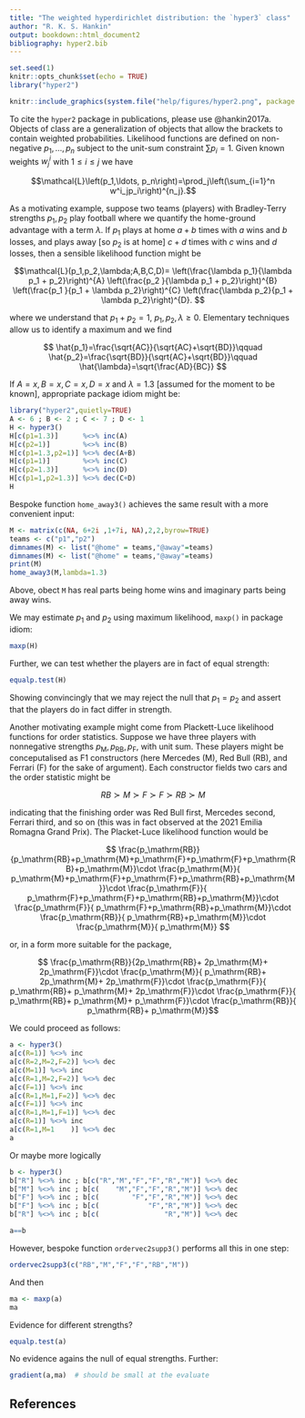 ```yaml
---
title: "The weighted hyperdirichlet distribution: the `hyper3` class"
author: "R. K. S. Hankin"
output: bookdown::html_document2
bibliography: hyper2.bib
---
```


```r
set.seed(1)
knitr::opts_chunk$set(echo = TRUE)
library("hyper2")
```

```r
knitr::include_graphics(system.file("help/figures/hyper2.png", package = "hyper2"))
```

To cite the `hyper2` package in publications, please use @hankin2017a.
Objects of class \code{hyper3} are a generalization of \code{hyper2}
objects that allow the brackets to contain weighted probabilities.
Likelihood functions are defined on non-negative $p_1,\ldots, p_n$
subject to the unit-sum constraint $\sum p_i=1$.  Given known weights
$w^i_j$ with $1\leq i\leq j$ we have

$$\mathcal{L}\left(p_1,\ldots, p_n\right)=\prod_j\left(\sum_{i=1}^n w^i_jp_i\right)^{n_j}.$$

As a motivating example, suppose two teams (players) with
Bradley-Terry strengths $p_1,p_2$ play football where we quantify the
home-ground advantage with a term $\lambda$.  If $p_1$ plays at home
$a+b$ times with $a$ wins and $b$ losses, and plays away [so $p_2$ is
at home] $c+d$ times with $c$ wins and $d$ losses, then a sensible
likelihood function might be

$$\mathcal{L}(p_1,p_2,\lambda;A,B,C,D)=
\left(\frac{\lambda p_1}{\lambda p_1 + p_2}\right)^{A}
\left(\frac{p_2        }{\lambda p_1 + p_2}\right)^{B}
\left(\frac{p_1        }{p_1 + \lambda p_2}\right)^{C}
\left(\frac{\lambda p_2}{p_1 + \lambda p_2}\right)^{D}.
$$

where we understand that $p_1+p_2=1$, $p_1,p_2,\lambda\geqslant 0$.
Elementary techniques allow us to identify a maximum and we find

$$
\hat{p_1}=\frac{\sqrt{AC}}{\sqrt{AC}+\sqrt{BD}}\qquad
\hat{p_2}=\frac{\sqrt{BD}}{\sqrt{AC}+\sqrt{BD}}\qquad
\hat{\lambda}=\sqrt{\frac{AD}{BC}}
$$


If $A=x,B=x,C=x,D=x$ and $\lambda=1.3$ [assumed for the moment to be
known], appropriate package idiom might be:

```r
library("hyper2",quietly=TRUE)
A <- 6 ; B <- 2 ; C <- 7 ; D <- 1
H <- hyper3()
H[c(p1=1.3)]      %<>% inc(A) 
H[c(p2=1)]        %<>% inc(B) 
H[c(p1=1.3,p2=1)] %<>% dec(A+B)
H[c(p1=1)]        %<>% inc(C) 
H[c(p2=1.3)]      %<>% inc(D) 
H[c(p1=1,p2=1.3)] %<>% dec(C+D)
H
```

Bespoke function `home_away3()` achieves the same result with a more
convenient input:

```r
M <- matrix(c(NA, 6+2i ,1+7i, NA),2,2,byrow=TRUE)
teams <- c("p1","p2")
dimnames(M) <- list("@home" = teams,"@away"=teams)
dimnames(M) <- list("@home" = teams,"@away"=teams)
print(M)
home_away3(M,lambda=1.3)
```


Above, obect `M` has real parts being home wins and imaginary parts
being away wins.

We may estimate $p_1$ and $p_2$ using maximum likelihood, `maxp()` in
package idiom:

```r
maxp(H)
```

Further, we can test whether the players are in fact of equal strength:

```r
equalp.test(H)
```

Showing convincingly that we may reject the null that $p_1=p_2$ and
assert that the players do in fact differ in strength.


Another motivating example might come from Plackett-Luce likelihood
functions for order statistics.  Suppose we have three players with
nonnegative strengths $p_\mathrm{M},p_\mathrm{RB},p_\mathrm{F}$, with
unit sum.  These players might be conceputalised as F1 constructors
(here Mercedes (M), Red Bull (RB), and Ferrari (F) for the sake of
argument).  Each constructor fields two cars and the order statistic
might be

\newcommand{\pr}{p_\mathrm{RB}}
\newcommand{\pm}{p_\mathrm{M}}
\newcommand{\pf}{p_\mathrm{F}}

$$
RB\succ M\succ F\succ F\succ RB\succ M$$

indicating that the finishing order was Red Bull first, Mercedes
second, Ferrari third, and so on (this was in fact observed at the
2021 Emilia Romagna Grand Prix). The Placket-Luce likelihood function
would be

$$
\frac{\pr}{\pr+\pm+\pf+\pf+\pr+\pm}\cdot
\frac{\pm}{    \pm+\pf+\pf+\pr+\pm}\cdot
\frac{\pf}{        \pf+\pf+\pr+\pm}\cdot
\frac{\pf}{            \pf+\pr+\pm}\cdot
\frac{\pr}{                \pr+\pm}\cdot
\frac{\pm}{                    \pm}
$$

or, in a form more suitable for the package,

$$
\frac{\pr}{2\pr + 2\pm + 2\pf}\cdot
\frac{\pm}{ \pr + 2\pm + 2\pf}\cdot
\frac{\pf}{ \pr +  \pm + 2\pf}\cdot
\frac{\pf}{ \pr +  \pm  + \pf}\cdot
\frac{\pr}{ \pr  + \pm       }$$


We could proceed as follows:

```r
a <- hyper3()
a[c(R=1)] %<>% inc
a[c(R=2,M=2,F=2)] %<>% dec
a[c(M=1)] %<>% inc
a[c(R=1,M=2,F=2)] %<>% dec
a[c(F=1)] %<>% inc
a[c(R=1,M=1,F=2)] %<>% dec
a[c(F=1)] %<>% inc
a[c(R=1,M=1,F=1)] %<>% dec
a[c(R=1)] %<>% inc
a[c(R=1,M=1    )] %<>% dec
a
```

Or maybe more logically

```r
b <- hyper3()
b["R"] %<>% inc ; b[c("R","M","F","F","R","M")] %<>% dec
b["M"] %<>% inc ; b[c(    "M","F","F","R","M")] %<>% dec
b["F"] %<>% inc ; b[c(        "F","F","R","M")] %<>% dec
b["F"] %<>% inc ; b[c(            "F","R","M")] %<>% dec
b["R"] %<>% inc ; b[c(                "R","M")] %<>% dec

a==b
```

However, bespoke function `ordervec2supp3()` performs all this in one
step:

```r
ordervec2supp3(c("RB","M","F","F","RB","M"))
```


And then


```r
ma <- maxp(a)
ma
```

Evidence for different strengths?

```r
equalp.test(a)
```

No evidence agains the null of equal strengths. Further:

```r
gradient(a,ma)  # should be small at the evaluate
```


## References {-}